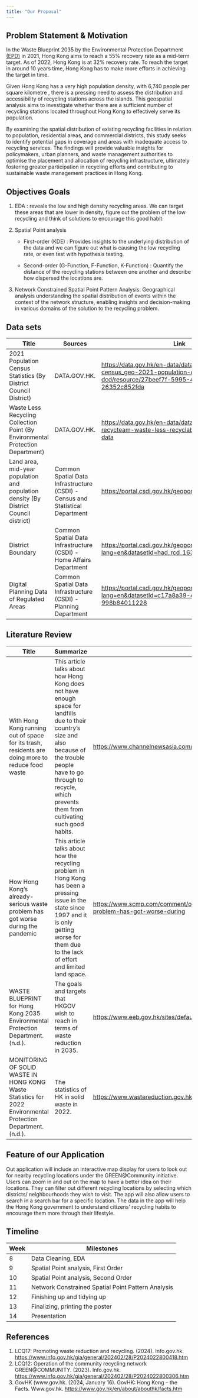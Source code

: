 ```yaml
---
title: "Our Proposal"
---
```


## Problem Statement & Motivation

In the Waste Blueprint 2035 by the Environmental Protection Department [(EPD)](https://www.eeb.gov.hk/sites/default/files/pdf/waste_blueprint_2035_eng.pdf) in 2021, Hong Kong aims to reach a 55% recovery rate as a mid-term target. As of 2022, Hong Kong is at 32% recovery rate. To reach the target in around 10 years time, Hong Kong has to make more efforts in achieving the target in time. 

Given Hong Kong has a very high population density, with 6,740 people per square kilometre , there is a pressing need to assess the distribution and accessibility of recycling stations across the islands. This geospatial analysis aims to investigate whether there are a sufficient number of recycling stations located throughout Hong Kong to effectively serve its population. 

By examining the spatial distribution of existing recycling facilities in relation to population, residential areas, and commercial districts, this study seeks to identify potential gaps in coverage and areas with inadequate access to recycling services. The findings will provide valuable insights for policymakers, urban planners, and waste management authorities to optimise the placement and allocation of recycling infrastructure, ultimately fostering greater participation in recycling efforts and contributing to sustainable waste management practices in Hong Kong.

## Objectives Goals

1.  EDA : reveals the low and high density recycling areas. We can target these areas that are lower in density, figure out the problem of the low recycling and think of solutions to encourage this good habit.

2.  Spatial Point analysis 

    -   First-order (KDE) : Provides insights to the underlying distribution of the data and we can figure out what is causing the low recycling rate, or even test with hypothesis testing.

    -   Second-order (G-Function, F-Function, K-Function) : Quantify the distance of the recycling stations between one another and describe how dispersed the locations are.

3.  Network Constrained Spatial Point Pattern Analysis: Geographical analysis understanding the spatial distribution of events within the context of the network structure, enabling insights and decision-making in various domains of the solution to the recycling problem.

## Data sets

| Title                                                                                | Sources                                                                       | Link                                                                                                                                      |
|--------------------------------------------------------------------------------------|-------------------------------------------------------------------------------|-------------------------------------------------------------------------------------------------------------------------------------------|
| 2021 Population Census Statistics (By District Council District)                     | DATA.GOV.HK.                                                                  | <https://data.gov.hk/en-data/dataset/hk-censtatd-census_geo-2021-population-census-by-dcd/resource/27beef7f-5995-4b79-b3a9-26352c852fda>  |
| Waste Less Recycling Collection Point (By Environmental Protection Department)       | DATA.GOV.HK.                                                                  | <https://data.gov.hk/en-data/dataset/hk-epd-recycteam-waste-less-recyclable-collection-points-data>                                       |
| Land area, mid-year population and population density (By District Council district) | Common Spatial Data Infrastructure (CSDI) - Census and Statistical Department | <https://portal.csdi.gov.hk/geoportal/#metadataInfoPanel>                                                                                 |
| District Boundary                                                                    | Common Spatial Data Infrastructure (CSDI) - Home Affairs Department           | <https://portal.csdi.gov.hk/geoportal/?lang=en&datasetId=had_rcd_1634523272907_75218>                                                     |
| Digital Planning Data of Regulated Areas                                             | Common Spatial Data Infrastructure (CSDI) - Planning Department               | <https://portal.csdi.gov.hk/geoportal/?lang=en&datasetId=c17a8a39-4fed-5e02-8528-998b84011228>                                            |

## Literature Review

| Title                                                                                                         | Summarize                                                                                                                                                                                                                                | Sources                                                                                                                   |
|---------------------------------------------------------------------------------------------------------------|------------------------------------------------------------------------------------------------------------------------------------------------------------------------------------------------------------------------------------------|---------------------------------------------------------------------------------------------------------------------------|
| With Hong Kong running out of space for its trash, residents are doing more to reduce food waste              | This article talks about how Hong Kong does not have enough space for landfills due to their country’s size and also because of the trouble people have to go through to recycle, which prevents them from cultivating such good habits. | <https://www.channelnewsasia.com/asia/hong-kong-landfills-running-out-space-3217566>                                      |
| How Hong Kong’s already-serious waste problem has got worse during the pandemic                               | This article talks about how the recycling problem in Hong Kong has been a pressing issue in the state since 1997 and it is only getting worse for them due to the lack of effort and limited land space.                                | <https://www.scmp.com/comment/opinion/article/3160067/how-hong-kongs-already-serious-waste-problem-has-got-worse-during>  |
| WASTE BLUEPRINT for Hong Kong 2035 Environmental Protection Department. (n.d.).                               | The goals and targets that HKGOV wish to reach in terms of waste reduction in 2035.                                                                                                                                                      | <https://www.eeb.gov.hk/sites/default/files/pdf/waste_blueprint_2035_eng.pdf>                                             |
| MONITORING OF SOLID WASTE IN HONG KONG Waste Statistics for 2022 Environmental Protection Department. (n.d.). | The statistics of HK in solid waste in 2022.                                                                                                                                                                                             | <https://www.wastereduction.gov.hk/sites/default/files/resources_centre/waste_statistics/msw2022_eng.pdf>                 |

## Feature of our Application

Out application will include an interactive map display for users to look out for nearby recycling locations under the GREEN\@Community initiative. Users can zoom in and out on the map to have a better idea on their locations. They can filter out different recycling locations by selecting which districts/ neighbourhoods they wish to visit. The app will also allow users to search in a search bar for a specific location. The data in the app will help the Hong Kong government to understand citizens’ recycling habits to encourage them more through their lifestyle.

## Timeline

| Week | Milestones                                         |
|------|----------------------------------------------------|
| 8    | Data Cleaning, EDA                                 |
| 9    | Spatial Point analysis, First Order                |
| 10   | Spatial Point analysis, Second Order               |
| 11   | Network Constrained Spatial Point Pattern Analysis |
| 12   | Finishing up and tidying up                        |
| 13   | Finalizing, printing the poster                    |
| 14   | Presentation                                       |

## References

1.  LCQ17: Promoting waste reduction and recycling. (2024). Info.gov.hk. <https://www.info.gov.hk/gia/general/202402/28/P2024022800418.htm> ‌
2.  LCQ12: Operation of the community recycling network GREEN\@COMMUNITY. (2023). Info.gov.hk. <https://www.info.gov.hk/gia/general/202402/28/P2024022800306.htm>
3.  GovHK (www.gov.hk. (2024, January 16). GovHK: Hong Kong – the Facts. Www.gov.hk. <https://www.gov.hk/en/about/abouthk/facts.htm> 
